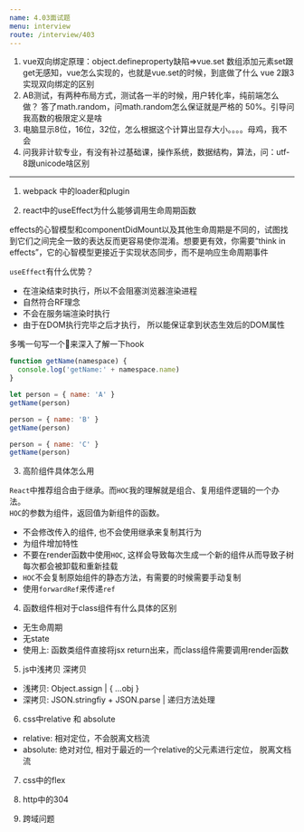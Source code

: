 ```yaml
---
name: 4.03面试题
menu: interview
route: /interview/403
---
```

1.  vue双向绑定原理：object.defineproperty缺陷=>vue.set
数组添加元素set跟get无感知，vue怎么实现的，也就是vue.set的时候，到底做了什么
vue 2跟3实现双向绑定的区别
2.  AB测试，有两种布局方式，测试各一半的时候，用户转化率，纯前端怎么做？
答了math.random，问math.random怎么保证就是严格的
50%。引导问我高数的极限定义是啥
3.  电脑显示8位，16位，32位，怎么根据这个计算出显存大小。。。。母鸡，我不会
4. 问我非计软专业，有没有补过基础课，操作系统，数据结构，算法，问：utf-8跟unicode啥区别

*******

1. webpack 中的loader和plugin

2. react中的useEffect为什么能够调用生命周期函数

effects的心智模型和componentDidMount以及其他生命周期是不同的，试图找到它们之间完全一致的表达反而更容易使你混淆。想要更有效，你需要“think in effects”，它的心智模型更接近于实现状态同步，而不是响应生命周期事件

`useEffect`有什么优势？
* 在渲染结束时执行，所以不会阻塞浏览器渲染进程
* 自然符合RF理念
* 不会在服务端渲染时执行
* 由于在DOM执行完毕之后才执行， 所以能保证拿到状态生效后的DOM属性

多嘴一句写一个🌰来深入了解一下hook
```js
function getName(namespace) {
  console.log('getName:' + namespace.name)
}

let person = { name: 'A' }
getName(person)

person = { name: 'B' }
getName(person)

person = { name: 'C' }
getName(person)
```

3. 高阶组件具体怎么用

`React`中推荐组合由于继承。而`HOC`我的理解就是组合、复用组件逻辑的一个办法。    
`HOC`的参数为组件，返回值为新组件的函数。   
* 不会修改传入的组件, 也不会使用继承来复制其行为
* 为组件增加特性
* 不要在render函数中使用`HOC`, 这样会导致每次生成一个新的组件从而导致子树每次都会被卸载和重新挂载
* `HOC`不会复制原始组件的静态方法，有需要的时候需要手动复制
* 使用`forwardRef`来传递`ref`

4. 函数组件相对于class组件有什么具体的区别
* 无生命周期
* 无state
* 使用上: 函数类组件直接将jsx return出来，而class组件需要调用render函数

5. js中浅拷贝 深拷贝
* 浅拷贝: Object.assign | { ...obj }
* 深拷贝: JSON.stringfiy + JSON.parse | 递归方法处理

6. css中relative 和 absolute
* relative: 相对定位，不会脱离文档流
* absolute: 绝对对位, 相对于最近的一个relative的父元素进行定位， 脱离文档流

7. css中的flex

8. http中的304

9. 跨域问题